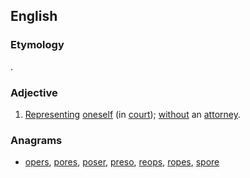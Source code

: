 ==English==

===Etymology===
{{etyl|la|en}} {{term|pro|lang=la}} {{term|se}}.

===Adjective===
{{en-adj|-}}

# {{legal}} [[represent|Representing]] [[oneself]] (in [[court]]); [[without]] an [[attorney]].

===Anagrams===
* [[opers#English|opers]], [[pores#English|pores]], [[poser#English|poser]], [[preso#English|preso]], [[reops#English|reops]], [[ropes#English|ropes]], [[spore#English|spore]]